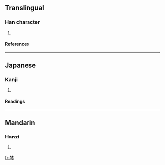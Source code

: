 ==Translingual==
===Han character===
{{Han char|rn=75|rad=木|as=08|sn=12|four=4420<sub>7</sub>|canj=木木人戈弓 (DDOIN)}}
# {{defn|Han|sort=木08}}
====References====
{{Han ref|kx=0535.080|dkj=14996|dj=0923.030|hdz=21226.050|uh=68FD|ud=26877|bh=D9C7|bd=55751}}

----
==Japanese==
===Kanji===
{{ja-kanji|grade=|rs=木08}}
# {{defn|Japanese}} 
====Readings====
{{ja-readings|on=[[ちん]] (chin), [[しん]] (shin), [[りん]] (rin)|kun=}}

----
==Mandarin==
===Hanzi===
{{cmn-hanzi|pin=[[chēn]] (chen1), [[shēn]] (shen1)|wg=ch'en<sup>1</sup>, shen<sup>1</sup>}}
# {{defn|Mandarin}}

[[fr:棽]]